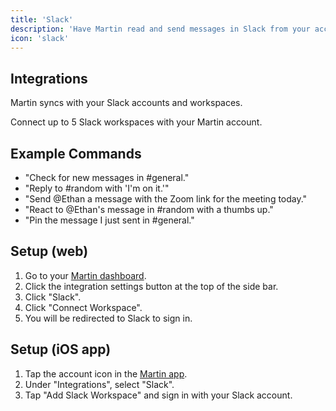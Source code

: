 ```yaml
---
title: 'Slack'
description: 'Have Martin read and send messages in Slack from your account.'
icon: 'slack'
---
```


## Integrations

Martin syncs with your Slack accounts and workspaces.

<Card title="Slack" icon="slack" horizontal="true">
  Connect up to 5 Slack workspaces with your Martin account.
</Card>


## Example Commands
- "Check for new messages in #general."
- "Reply to #random with 'I'm on it.'"
- "Send @Ethan a message with the Zoom link for the meeting today."
- "React to @Ethan's message in #random with a thumbs up."
- "Pin the message I just sent in #general."


## Setup (web)

1. Go to your [Martin dashboard](https://app.trymartin.com).
2. Click the integration settings button at the top of the side bar.
3. Click "Slack".
4. Click "Connect Workspace".
5. You will be redirected to Slack to sign in.

## Setup (iOS app)

1. Tap the account icon in the [Martin app](https://trymartin.com/#section-1).
2. Under "Integrations", select "Slack".
3. Tap "Add Slack Workspace" and sign in with your Slack account.
